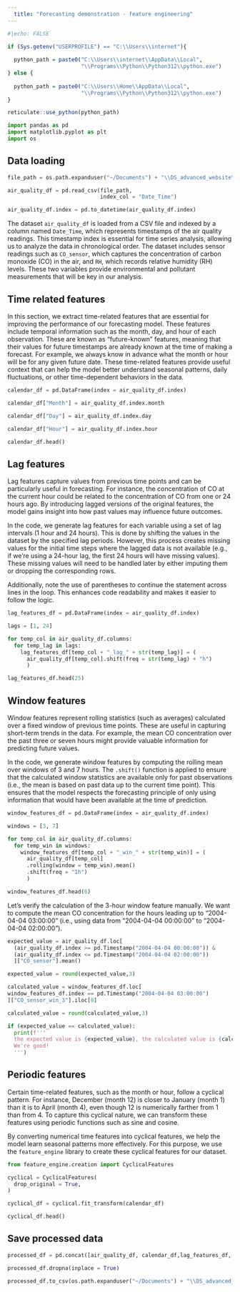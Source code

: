 ```yaml
---
  title: "Forecasting demonstration - feature engineering"
---
```


```r
#|echo: FALSE

if (Sys.getenv("USERPROFILE") == "C:\\Users\\internet"){
  
  python_path = paste0("C:\\Users\\internet\\AppData\\Local",
                       "\\Programs\\Python\\Python312\\python.exe")
} else {
  
  python_path = paste0("C:\\Users\\Home\\AppData\\Local",
                       "\\Programs\\Python\\Python312\\python.exe")
}

reticulate::use_python(python_path)

```

```python

import pandas as pd
import matplotlib.pyplot as plt
import os 

```

## Data loading

```python

file_path = os.path.expanduser("~/Documents") + "\\DS_advanced_website\\data\\example_air_quality.csv"

air_quality_df = pd.read_csv(file_path,
                             index_col = "Date_Time")

air_quality_df.index = pd.to_datetime(air_quality_df.index)

```

The dataset `air_quality_df` is loaded from a CSV file and indexed by a column named `Date_Time`, which represents timestamps of the air quality readings. This timestamp index is essential for time series analysis, allowing us to analyze the data in chronological order. The dataset includes sensor readings such as `CO_sensor`, which captures the concentration of carbon monoxide (CO) in the air, and `RH`, which records relative humidity (RH) levels. These two variables provide environmental and pollutant measurements that will be key in our analysis.

## Time related features

In this section, we extract time-related features that are essential for improving the performance of our forecasting model. These features include temporal information such as the month, day, and hour of each observation. These are known as "future-known" features, meaning that their values for future timestamps are already known at the time of making a forecast. For example, we always know in advance what the month or hour will be for any given future date. These time-related features provide useful context that can help the model better understand seasonal patterns, daily fluctuations, or other time-dependent behaviors in the data.

```python

calendar_df = pd.DataFrame(index = air_quality_df.index)

calendar_df["Month"] = air_quality_df.index.month

calendar_df["Day"] = air_quality_df.index.day

calendar_df["Hour"] = air_quality_df.index.hour

calendar_df.head()

```

## Lag features

Lag features capture values from previous time points and can be particularly useful in forecasting. For instance, the concentration of CO at the current hour could be related to the concentration of CO from one or 24 hours ago. By introducing lagged versions of the original features, the model gains insight into how past values may influence future outcomes.

In the code, we generate lag features for each variable using a set of lag intervals (1 hour and 24 hours). This is done by shifting the values in the dataset by the specified lag periods. However, this process creates missing values for the initial time steps where the lagged data is not available (e.g., if we're using a 24-hour lag, the first 24 hours will have missing values). These missing values will need to be handled later by either imputing them or dropping the corresponding rows.

Additionally, note the use of parentheses to continue the statement across lines in the loop. This enhances code readability and makes it easier to follow the logic.

```python

lag_features_df = pd.DataFrame(index = air_quality_df.index)

lags = [1, 24]

for temp_col in air_quality_df.columns:
  for temp_lag in lags:
    lag_features_df[temp_col + "_lag_" + str(temp_lag)] = (
      air_quality_df[temp_col].shift(freq = str(temp_lag) + "h")
      )

lag_features_df.head(25)

```

## Window features

Window features represent rolling statistics (such as averages) calculated over a fixed window of previous time points. These are useful in capturing short-term trends in the data. For example, the mean CO concentration over the past three or seven hours might provide valuable information for predicting future values.

In the code, we generate window features by computing the rolling mean over windows of 3 and 7 hours. The `.shift()` function is applied to ensure that the calculated window statistics are available only for past observations (i.e., the mean is based on past data up to the current time point). This ensures that the model respects the forecasting principle of only using information that would have been available at the time of prediction.

```python

window_features_df = pd.DataFrame(index = air_quality_df.index)

windows = [3, 7]

for temp_col in air_quality_df.columns:
  for temp_win in windows:
    window_features_df[temp_col + "_win_" + str(temp_win)] = (
      air_quality_df[temp_col]
      .rolling(window = temp_win).mean()
      .shift(freq = "1h")
      )

window_features_df.head(8)

```

Let's verify the calculation of the 3-hour window feature manually. We want to compute the mean CO concentration for the hours leading up to "2004-04-04 03:00:00" (i.e., using data from "2004-04-04 00:00:00" to "2004-04-04 02:00:00").

```python

expected_value = air_quality_df.loc[
  (air_quality_df.index >= pd.Timestamp("2004-04-04 00:00:00")) &
  (air_quality_df.index <= pd.Timestamp("2004-04-04 02:00:00"))
  ]["CO_sensor"].mean()

expected_value = round(expected_value,3)

calculated_value = window_features_df.loc[
window_features_df.index == pd.Timestamp("2004-04-04 03:00:00")
]["CO_sensor_win_3"].iloc[0]

calculated_value = round(calculated_value,3)

if (expected_value == calculated_value):
  print(f'''
  the expected value is {expected_value}, the calculated value is {calculated_value}. 
  We're good!
  ''')


```

## Periodic features

Certain time-related features, such as the month or hour, follow a cyclical pattern. For instance, December (month 12) is closer to January (month 1) than it is to April (month 4), even though 12 is numerically farther from 1 than from 4. To capture this cyclical nature, we can transform these features using periodic functions such as sine and cosine.

By converting numerical time features into cyclical features, we help the model learn seasonal patterns more effectively. For this purpose, we use the `feature_engine` library to create these cyclical features for our dataset.

```python

from feature_engine.creation import CyclicalFeatures

cyclical = CyclicalFeatures(
  drop_original = True,
)

cyclical_df = cyclical.fit_transform(calendar_df)

cyclical_df.head()

```

## Save processed data

```python

processed_df = pd.concat([air_quality_df, calendar_df,lag_features_df, cyclical_df], axis = 1)

processed_df.dropna(inplace = True)

processed_df.to_csv(os.path.expanduser("~/Documents") + "\\DS_advanced_website" + "\\data\\air_quality_processed_df.csv")

```

